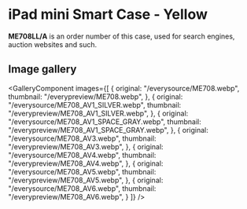 
# iPad mini Smart Case - Yellow

<Callout type='info' emoji='👉🏻'>**ME708LL/A** is an order number of this case, used for search engines, auction websites and such.</Callout>

## Image gallery

<GalleryComponent
    images={[
      {
        original: "/everysource/ME708.webp",
        thumbnail: "/everypreview/ME708.webp",
      },
      {
        original: "/everysource/ME708_AV1_SILVER.webp",
        thumbnail: "/everypreview/ME708_AV1_SILVER.webp",
      },
      {
        original: "/everysource/ME708_AV1_SPACE_GRAY.webp",
        thumbnail: "/everypreview/ME708_AV1_SPACE_GRAY.webp",
      },
      {
        original: "/everysource/ME708_AV3.webp",
        thumbnail: "/everypreview/ME708_AV3.webp",
      },
      {
        original: "/everysource/ME708_AV4.webp",
        thumbnail: "/everypreview/ME708_AV4.webp",
      },
      {
        original: "/everysource/ME708_AV5.webp",
        thumbnail: "/everypreview/ME708_AV5.webp",
      },
      {
        original: "/everysource/ME708_AV6.webp",
        thumbnail: "/everypreview/ME708_AV6.webp",
      }
    ]}
  />
